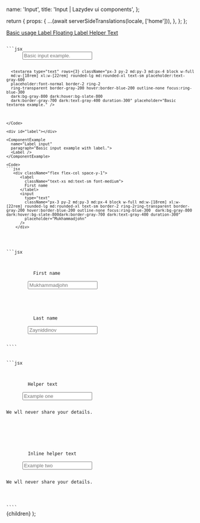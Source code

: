 


  name: 'Input',
  title: 'Input | Lazydev ui components',
};

  return {
    props: {
      ...(await serverSideTranslations(locale, ['home'])),
    },
  };
};

<SidebarLink>
  <a href="#basic" className="text-right">
    Basic usage
  </a>
  <a href="#label" className="text-right">
    Label
  </a>
  <a href="#floatingLabel" className="text-right">
    Floating Label
  </a>
  <a href="#helperText" className="text-right">
    Helper Text
  </a>
</SidebarLink>

<PrevAndNext
  leftPath="/docs/components/loading"
  rightPath="/docs/components/select"
/>

<div id="basic"></div>

<ComponentExample
  name="Basic"
  paragraph="Basic input example with placeholder.">
  <Basic />
</ComponentExample>

<Code>
```jsx
      <input type="text" className="px-3 py-2 md:py-3 md:px-4 block w-full md:w-[18rem]
      xl:w-[22rem] rounded-lg md:rounded-xl text-sm placeholder:text-gray-600
      placeholder:font-normal border-2 ring-2 ring-transparent
      border-gray-200 hover:border-blue-200 outline-none focus:ring-blue-300 
      dark:bg-gray-800 dark:hover:bg-slate-800 dark:border-gray-700
      dark:text-gray-400 duration-300" placeholder="Basic input example." />

      <textarea type="text" rows={3} className="px-3 py-2 md:py-3 md:px-4 block w-full
      md:w-[18rem] xl:w-[22rem] rounded-lg md:rounded-xl text-sm placeholder:text-gray-600
      placeholder:font-normal border-2 ring-2
      ring-transparent border-gray-200 hover:border-blue-200 outline-none focus:ring-blue-300 
      dark:bg-gray-800 dark:hover:bg-slate-800
      dark:border-gray-700 dark:text-gray-400 duration-300" placeholder="Basic textarea example." />
```
</Code>

<div id="label"></div>

<ComponentExample
  name="Label input"
  paragraph="Basic input example with label.">
  <Label />
</ComponentExample>

<Code>
```jsx
   <div className="flex flex-col space-y-1">
      <label
        className="text-xs md:text-sm font-medium">
        First name
      </label>
      <input
        type="text"
        className="px-3 py-2 md:py-3 md:px-4 block w-full md:w-[18rem] xl:w-[22rem] rounded-lg md:rounded-xl text-sm border-2 ring-2ring-transparent border-gray-200 hover:border-blue-200 outline-none focus:ring-blue-300  dark:bg-gray-800 dark:hover:bg-slate-800dark:border-gray-700 dark:text-gray-400 duration-300"
        placeholder="Mukhammadjohn"
      />
    </div>
````
</Code>

<div id="floatingLabel"></div>

<ComponentExample
  name="Floating label"
  paragraph="Label input with animations.">
  <FloatingLabel />
</ComponentExample>

<Code>
```jsx
      <div className="relative group">
        <label
          className="absolute top-0 left-0 w-full h-full flex items-center pl-[16px] duration-300 text-xs md:text-sm font-medium group-focus-within:text-xs md:group-focus-within:text-sm group-focus-within:-top-1 group-focus-within:h-1/2 group-focus-within:-translate-y-full group-focus-within:pl-0 cursor-text"
          htmlFor="label1">
          First name
        </label>
        <input
          id="label1"
          type="text"
          className="px-3 py-2 md:py-3 md:px-4 block w-full md:w-[18rem] xl:w-[22rem] rounded-lg md:rounded-xl text-sm placeholder:opacity-0 placeholder:group-focus-within:opacity-100 placeholder:text-gray-600 placeholder:font-normal border-2 ring-2 ring-transparent border-gray-200 hover:border-blue-200 outline-none focus:ring-blue-300  dark:bg-gray-800 dark:hover:bg-slate-800 dark:border-gray-700 dark:text-gray-400 duration-300"
          placeholder="Mukhammadjohn"
        />
      </div>
      <div className="relative group">
        <label
          className="absolute top-0 left-0 w-full h-full flex items-center pl-[16px] duration-200 text-xs md:text-sm font-medium group-focus-within:font-normal md:group-focus-within:text-[0.60rem] group-focus-within:-top-1 group-focus-within:h-1/2 group-focus-within:translate-y-1 group-focus-within:translate-x-4 group-focus-within:pl-0 group-focus-within:text-blue-500 cursor-text"
          htmlFor="label2">
          Last name
        </label>
        <input
          id="label2"
          type="text"
          className="px-3 pt-3 pb-1 md:pt-4 md:pb-2 md:px-4 block w-full md:w-[18rem] xl:w-[22rem] rounded-lg md:rounded-xl text-sm placeholder:opacity-0 placeholder:group-focus-within:opacity-100 placeholder:text-gray-600 placeholder:font-normal border-2 ring-2 ring-transparent border-gray-200 hover:border-blue-200 outline-none focus:ring-blue-300  dark:bg-gray-800 dark:hover:bg-slate-800 dark:border-gray-700 dark:text-gray-400 duration-200"
          placeholder="Zayniddinov"
        />
      </div>
````
</Code>

<div id="helperText"></div>

<ComponentExample
  name="Helper Text"
  paragraph="Basic input example with helper text.">
  <HelperText />
</ComponentExample>

<Code>
```jsx
   <div className="flex flex-col space-y-1 md:space-y-2">
      <label
        className="text-xs md:text-sm font-medium">
        Helper text
      </label>
      <input
        type="text"
        className="px-3 py-2 md:py-3 md:px-4 block w-full md:w-[18rem] xl:w-[22rem] rounded-lg md:rounded-xl text-sm border-2 ring-2ring-transparent border-gray-200 hover:border-blue-200 outline-none focus:ring-blue-300  dark:bg-gray-800 dark:hover:bg-slate-800dark:border-gray-700 dark:text-gray-400 duration-300"
        placeholder="Example one"
      />
      <p className='text-sm text-gray-500 mt-2'>We wll never share your details.</p>
    </div>
    <div className="flex flex-col md:flex-row md:items-center space-y-1 md:space-x-2">
      <label
        className="text-xs md:text-sm font-medium">
        Inline helper text
      </label>
      <input
        type="text"
        className="px-3 py-2 md:py-3 md:px-4 block w-full md:w-[18rem] xl:w-[22rem] rounded-lg md:rounded-xl text-sm border-2 ring-2ring-transparent border-gray-200 hover:border-blue-200 outline-none focus:ring-blue-300  dark:bg-gray-800 dark:hover:bg-slate-800dark:border-gray-700 dark:text-gray-400 duration-300"
        placeholder="Example two"
      />
      <p className='text-sm text-gray-500 mt-2'>We wll never share your details.</p>
    </div>
````
</Code>

  <NestedLayout name={meta.name} title={meta.title}>
    {children}
  </NestedLayout>
);
